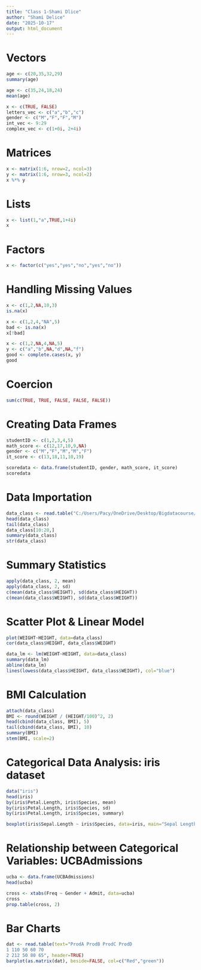---
title: "Class 1-Shami Dlice"
author: "Shami Delice"
date: "2025-10-17"
output: html_document
---


# Vectors

```{r vectors}
age <- c(20,35,32,29)
summary(age)

age <- c(35,24,18,24)
mean(age)

x <- c(TRUE, FALSE)
letters_vec <- c("a","b","c")
gender <- c("M","F","F","M")
int_vec <- 9:29
complex_vec <- c(1+0i, 2+4i)
```

# Matrices

```{r matrices}
x <- matrix(1:6, nrow=2, ncol=3)
y <- matrix(1:6, nrow=3, ncol=2)
x %*% y
```

# Lists

```{r lists}
x <- list(1,"a",TRUE,1+4i)
x
```

# Factors

```{r factors}
x <- factor(c("yes","yes","no","yes","no"))
```

# Handling Missing Values

```{r missing-values}
x <- c(1,2,NA,10,3)
is.na(x)

x <- c(1,2,4,"NA",5)
bad <- is.na(x)
x[!bad]

x <- c(1,2,NA,4,NA,5)
y <- c("a","b",NA,"d",NA,"f")
good <- complete.cases(x, y)
good
```

# Coercion

```{r coercion}
sum(c(TRUE, TRUE, FALSE, FALSE, FALSE))
```

# Creating Data Frames

```{r dataframe}
studentID <- c(1,2,3,4,5)
math_score <- c(12,17,10,9,NA)
gender <- c("M","F","M","M","F")
it_score <- c(13,18,11,10,19)

scoredata <- data.frame(studentID, gender, math_score, it_score)
scoredata
```

# Data Importation

```{r import}
data_class <- read.table("C:/Users/Pacy/OneDrive/Desktop/Bigdatacourse/class_data.txt", header=TRUE)
head(data_class)
tail(data_class)
data_class[10:20,]
summary(data_class)
str(data_class)
```

# Summary Statistics

```{r summary-stats}
apply(data_class, 2, mean)
apply(data_class, 2, sd)
c(mean(data_class$HEIGHT), sd(data_class$HEIGHT))
c(mean(data_class$WEIGHT), sd(data_class$WEIGHT))
```

# Scatter Plot & Linear Model

```{r scatter-lm}
plot(WEIGHT~HEIGHT, data=data_class)
cor(data_class$HEIGHT, data_class$WEIGHT)

data_lm <- lm(WEIGHT~HEIGHT, data=data_class)
summary(data_lm)
abline(data_lm)
lines(lowess(data_class$HEIGHT, data_class$WEIGHT), col="blue")
```

# BMI Calculation

```{r bmi}
attach(data_class)
BMI <- round(WEIGHT / (HEIGHT/100)^2, 2)
head(cbind(data_class, BMI), 5)
tail(cbind(data_class, BMI), 10)
summary(BMI)
stem(BMI, scale=2)
```

# Categorical Data Analysis: iris dataset

```{r iris-analysis}
data("iris")
head(iris)
by(iris$Petal.Length, iris$Species, mean)
by(iris$Petal.Length, iris$Species, sd)
by(iris$Petal.Length, iris$Species, summary)

boxplot(iris$Sepal.Length ~ iris$Species, data=iris, main="Sepal Length by Species")
```

# Relationship between Categorical Variables: UCBAdmissions

```{r ucbadmissions}
ucba <- data.frame(UCBAdmissions)
head(ucba)

cross <- xtabs(Freq ~ Gender + Admit, data=ucba)
cross
prop.table(cross, 2)
```

# Bar Charts

```{r bar-charts}
dat <- read.table(text="ProdA ProdB ProdC ProdD
1 110 50 60 70
2 212 50 80 65", header=TRUE)
barplot(as.matrix(dat), beside=FALSE, col=c("Red","green"))

```